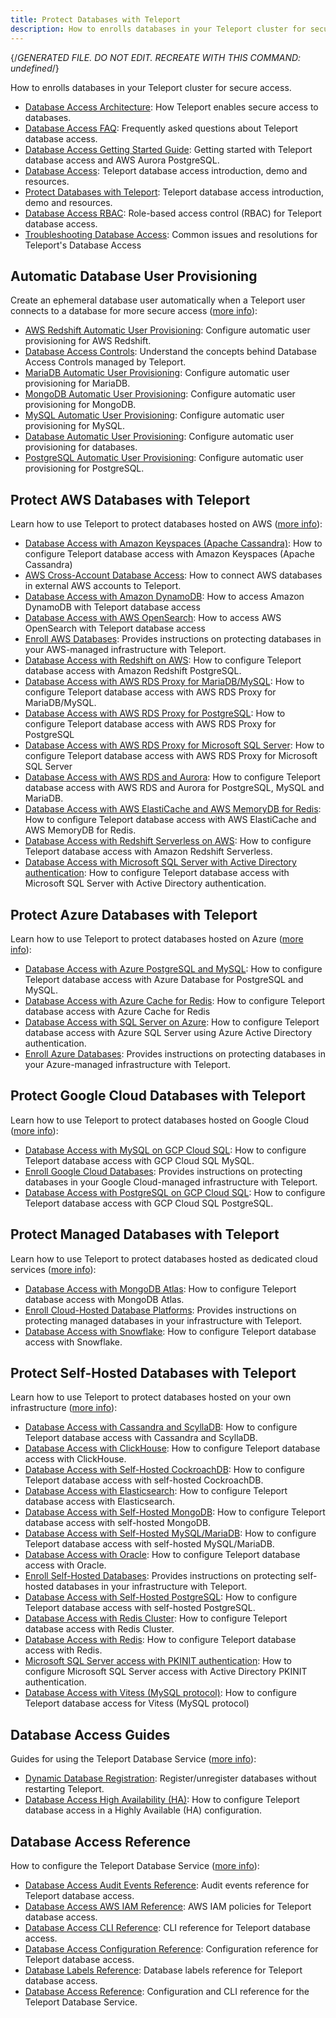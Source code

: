 ```yaml
---
title: Protect Databases with Teleport
description: How to enrolls databases in your Teleport cluster for secure access.
---
```


{/*GENERATED FILE. DO NOT EDIT. RECREATE WITH THIS COMMAND:
undefined*/}

How to enrolls databases in your Teleport cluster for secure access.

- [Database Access Architecture](architecture.mdx): How Teleport enables secure access to databases.
- [Database Access FAQ](faq.mdx): Frequently asked questions about Teleport database access.
- [Database Access Getting Started Guide](getting-started.mdx): Getting started with Teleport database access and AWS Aurora PostgreSQL.
- [Database Access](introduction.mdx): Teleport database access introduction, demo and resources.
- [Protect Databases with Teleport](overview.mdx): Teleport database access introduction, demo and resources.
- [Database Access RBAC](rbac.mdx): Role-based access control (RBAC) for Teleport database access.
- [Troubleshooting Database Access](troubleshooting.mdx): Common issues and resolutions for Teleport's Database Access

## Automatic Database User Provisioning

Create an ephemeral database user automatically when a Teleport user connects to a database for more secure access ([more info](auto-user-provisioning.mdx)):

- [AWS Redshift Automatic User Provisioning](auto-user-provisioning/aws-redshift.mdx): Configure automatic user provisioning for AWS Redshift.
- [Database Access Controls](auto-user-provisioning/database-access-controls.mdx): Understand the concepts behind Database  Access Controls managed by Teleport.
- [MariaDB Automatic User Provisioning](auto-user-provisioning/mariadb.mdx): Configure automatic user provisioning for MariaDB.
- [MongoDB Automatic User Provisioning](auto-user-provisioning/mongodb.mdx): Configure automatic user provisioning for MongoDB.
- [MySQL Automatic User Provisioning](auto-user-provisioning/mysql.mdx): Configure automatic user provisioning for MySQL.
- [Database Automatic User Provisioning](auto-user-provisioning/overview.mdx): Configure automatic user provisioning for databases.
- [PostgreSQL Automatic User Provisioning](auto-user-provisioning/postgres.mdx): Configure automatic user provisioning for PostgreSQL.

## Protect AWS Databases with Teleport

Learn how to use Teleport to protect databases hosted on AWS ([more info](enroll-aws-databases.mdx)):

- [Database Access with Amazon Keyspaces (Apache Cassandra)](enroll-aws-databases/aws-cassandra-keyspaces.mdx): How to configure Teleport database access with Amazon Keyspaces (Apache Cassandra)
- [AWS Cross-Account Database Access](enroll-aws-databases/aws-cross-account.mdx): How to connect AWS databases in external AWS accounts to Teleport.
- [Database Access with Amazon DynamoDB](enroll-aws-databases/aws-dynamodb.mdx): How to access Amazon DynamoDB with Teleport database access
- [Database Access with AWS OpenSearch](enroll-aws-databases/aws-opensearch.mdx): How to access AWS OpenSearch with Teleport database access
- [Enroll AWS Databases](enroll-aws-databases/overview.mdx): Provides instructions on protecting databases in your AWS-managed infrastructure with Teleport.
- [Database Access with Redshift on AWS](enroll-aws-databases/postgres-redshift.mdx): How to configure Teleport database access with Amazon Redshift PostgreSQL.
- [Database Access with AWS RDS Proxy for MariaDB/MySQL](enroll-aws-databases/rds-proxy-mysql.mdx): How to configure Teleport database access with AWS RDS Proxy for MariaDB/MySQL.
- [Database Access with AWS RDS Proxy for PostgreSQL](enroll-aws-databases/rds-proxy-postgres.mdx): How to configure Teleport database access with AWS RDS Proxy for PostgreSQL
- [Database Access with AWS RDS Proxy for Microsoft SQL Server](enroll-aws-databases/rds-proxy-sqlserver.mdx): How to configure Teleport database access with AWS RDS Proxy for Microsoft SQL Server
- [Database Access with AWS RDS and Aurora](enroll-aws-databases/rds.mdx): How to configure Teleport database access with AWS RDS and Aurora for PostgreSQL, MySQL and MariaDB.
- [Database Access with AWS ElastiCache and AWS MemoryDB for Redis](enroll-aws-databases/redis-aws.mdx): How to configure Teleport database access with AWS ElastiCache and AWS MemoryDB for Redis.
- [Database Access with Redshift Serverless on AWS](enroll-aws-databases/redshift-serverless.mdx): How to configure Teleport database access with Amazon Redshift Serverless.
- [Database Access with Microsoft SQL Server with Active Directory authentication](enroll-aws-databases/sql-server-ad.mdx): How to configure Teleport database access with Microsoft SQL Server with Active Directory authentication.

## Protect Azure Databases with Teleport

Learn how to use Teleport to protect databases hosted on Azure ([more info](enroll-azure-databases.mdx)):

- [Database Access with Azure PostgreSQL and MySQL](enroll-azure-databases/azure-postgres-mysql.mdx): How to configure Teleport database access with Azure Database for PostgreSQL and MySQL.
- [Database Access with Azure Cache for Redis](enroll-azure-databases/azure-redis.mdx): How to configure Teleport database access with Azure Cache for Redis
- [Database Access with SQL Server on Azure](enroll-azure-databases/azure-sql-server-ad.mdx): How to configure Teleport database access with Azure SQL Server using Azure Active Directory authentication.
- [Enroll Azure Databases](enroll-azure-databases/overview.mdx): Provides instructions on protecting databases in your Azure-managed infrastructure with Teleport.

## Protect Google Cloud Databases with Teleport

Learn how to use Teleport to protect databases hosted on Google Cloud ([more info](enroll-google-cloud-databases.mdx)):

- [Database Access with MySQL on GCP Cloud SQL](enroll-google-cloud-databases/mysql-cloudsql.mdx): How to configure Teleport database access with GCP Cloud SQL MySQL.
- [Enroll Google Cloud Databases](enroll-google-cloud-databases/overview.mdx): Provides instructions on protecting databases in your Google Cloud-managed infrastructure with Teleport.
- [Database Access with PostgreSQL on GCP Cloud SQL](enroll-google-cloud-databases/postgres-cloudsql.mdx): How to configure Teleport database access with GCP Cloud SQL PostgreSQL.

## Protect Managed Databases with Teleport

Learn how to use Teleport to protect databases hosted as dedicated cloud services ([more info](enroll-managed-databases.mdx)):

- [Database Access with MongoDB Atlas](enroll-managed-databases/mongodb-atlas.mdx): How to configure Teleport database access with MongoDB Atlas.
- [Enroll Cloud-Hosted Database Platforms](enroll-managed-databases/overview.mdx): Provides instructions on protecting managed databases in your infrastructure with Teleport.
- [Database Access with Snowflake](enroll-managed-databases/snowflake.mdx): How to configure Teleport database access with Snowflake.

## Protect Self-Hosted Databases with Teleport

Learn how to use Teleport to protect databases hosted on your own infrastructure ([more info](enroll-self-hosted-databases.mdx)):

- [Database Access with Cassandra and ScyllaDB](enroll-self-hosted-databases/cassandra-self-hosted.mdx): How to configure Teleport database access with Cassandra and ScyllaDB.
- [Database Access with ClickHouse](enroll-self-hosted-databases/clickhouse-self-hosted.mdx): How to configure Teleport database access with ClickHouse.
- [Database Access with Self-Hosted CockroachDB](enroll-self-hosted-databases/cockroachdb-self-hosted.mdx): How to configure Teleport database access with self-hosted CockroachDB.
- [Database Access with Elasticsearch](enroll-self-hosted-databases/elastic.mdx): How to configure Teleport database access with Elasticsearch.
- [Database Access with Self-Hosted MongoDB](enroll-self-hosted-databases/mongodb-self-hosted.mdx): How to configure Teleport database access with self-hosted MongoDB.
- [Database Access with Self-Hosted MySQL/MariaDB](enroll-self-hosted-databases/mysql-self-hosted.mdx): How to configure Teleport database access with self-hosted MySQL/MariaDB.
- [Database Access with Oracle](enroll-self-hosted-databases/oracle-self-hosted.mdx): How to configure Teleport database access with Oracle.
- [Enroll Self-Hosted Databases](enroll-self-hosted-databases/overview.mdx): Provides instructions on protecting self-hosted databases in your infrastructure with Teleport.
- [Database Access with Self-Hosted PostgreSQL](enroll-self-hosted-databases/postgres-self-hosted.mdx): How to configure Teleport database access with self-hosted PostgreSQL.
- [Database Access with Redis Cluster](enroll-self-hosted-databases/redis-cluster.mdx): How to configure Teleport database access with Redis Cluster.
- [Database Access with Redis](enroll-self-hosted-databases/redis.mdx): How to configure Teleport database access with Redis.
- [Microsoft SQL Server access with PKINIT authentication](enroll-self-hosted-databases/sql-server-ad-pkinit.mdx): How to configure Microsoft SQL Server access with Active Directory PKINIT authentication.
- [Database Access with Vitess (MySQL protocol)](enroll-self-hosted-databases/vitess.mdx): How to configure Teleport database access for Vitess (MySQL protocol)

## Database Access Guides

Guides for using the Teleport Database Service ([more info](guides.mdx)):

- [Dynamic Database Registration](guides/dynamic-registration.mdx): Register/unregister databases without restarting Teleport.
- [Database Access High Availability (HA)](guides/ha.mdx): How to configure Teleport database access in a Highly Available (HA) configuration.

## Database Access Reference

How to configure the Teleport Database Service ([more info](reference.mdx)):

- [Database Access Audit Events Reference](reference/audit.mdx): Audit events reference for Teleport database access.
- [Database Access AWS IAM Reference](reference/aws.mdx): AWS IAM policies for Teleport database access.
- [Database Access CLI Reference](reference/cli.mdx): CLI reference for Teleport database access.
- [Database Access Configuration Reference](reference/configuration.mdx): Configuration reference for Teleport database access.
- [Database Labels Reference](reference/labels.mdx): Database labels reference for Teleport database access.
- [Database Access Reference](reference/overview.mdx): Configuration and CLI reference for the Teleport Database Service.

